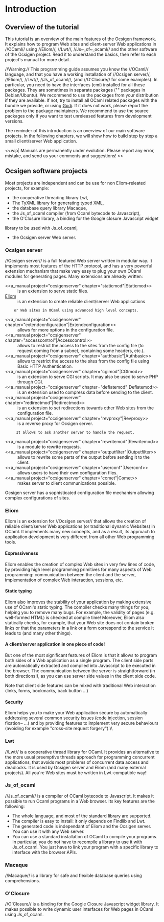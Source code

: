 
= Introduction =


==Overview of the tutorial==
This tutorial is an overview of the main features of the Ocsigen framework.
It explains how to program Web sites and client-server Web applications in
//OCaml// using //Eliom//, //Lwt//, //Js~_of~_ocaml// and the other
software of the Ocsigen project.
Read it to understand the basics, 
then refer to each project's manual for more detail.

//Warning:// This programming guide assumes you know the //OCaml//
language, and that you have a working installation of //Ocsigen
server//, //Eliom//, //Lwt//, //Js_of_ocaml//, (and //O'Closure// for
some examples). In particular, you need to have the interfaces (cmi)
installed for all these packages. They are sometimes in separate
packages ("{{{-dev}}}" packages in Debian/Ubuntu). We recommend to use
the packages from your distribution if they are available. If not, try
to install all OCaml related packages with the bundle we provide, or using
[[http://godi.camlcity.org|Godi]]. If it does not work, please report
the problem to the package maintainers. We recommend to use the source
packages only if you want to test unreleased features from development
versions.

The reminder of this introduction is an overview of our main
software projects. In the following chapters, we will show how to build
step by step a small client/server Web application.

<<wip|
Manuals are permanently under evolution.
Please report any error, mistake, and send us your comments and suggestions!
>>
            
==Ocsigen software projects==

Most projects are independent and can be use for non Eliom-releated projects,
for example:
* the cooperative threading library Lwt,
* The TyXML library for generating typed XML,
* the database query library Macaque,
* the Js_of_ocaml compiler (from Ocaml bytecode to Javascript),
* the O'Closure library, a binding for the Google closure Javascript widget
library to be used with Js_of_ocaml,
* the Ocsigen server Web server.


===Ocsigen server===

//Ocsigen server// is a full featured Web server written in modular way.
It implements most features of the HTTP protocol, and has a very powerful
extension mechanism that make very easy to plug your own OCaml modules
for generating pages. Many extensions are already written:
;<<a_manual project="ocsigenserver" chapter="staticmod"|Staticmod>>
:    is an extension to serve static files. 
;[[wiki(15):|Eliom]]
:    is an extension to create reliable client/server Web applications 
     or Web sites in OCaml using advanced high level concepts. 
;<<a_manual project="ocsigenserver" chapter="extendconfiguration"|Extendconfiguration>>
:    allows for more options in the configuration file. 
;<<a_manual project="ocsigenserver" chapter="accesscontrol"|Accesscontrol>>
:    allows to restrict the access to the sites from the config file (to request coming from a subnet, containing some headers, etc.). 
;<<a_manual project="ocsigenserver" chapter="authbasic"|Authbasic>>
:    allows to restrict the access to the sites from the config file using Basic HTTP Authentication. 
;<<a_manual project="ocsigenserver" chapter="cgimod"|CGImod>>
:    is an extension to serve CGI scripts. It may also be used to serve PHP through CGI. 
;<<a_manual project="ocsigenserver" chapter="deflatemod"|Deflatemod>>
:    is an extension used to compress data before sending to the client. 
;<<a_manual project="ocsigenserver" chapter="redirectmod"|Redirectmod>>
:    is an extension to set redirections towards other Web sites from the configuration file. 
;<<a_manual project="ocsigenserver" chapter="revproxy"|Revproxy>>
:    is a reverse proxy for Ocsigen server.
      It allows to ask another server to handle the request. 
;<<a_manual project="ocsigenserver" chapter="rewritemod"|Rewritemod>>
:    is a module to rewrite requests. 
;<<a_manual project="ocsigenserver" chapter="outputfilter"|Outputfilter>>
:    allows to rewrite some parts of the output before sending it to the client. 
;<<a_manual project="ocsigenserver" chapter="userconf"|Userconf>>
:    allows users to have their own configuration files. 
;<<a_manual project="ocsigenserver" chapter="comet"|Comet>>
:    makes server to client communications possible.

Ocsigen server has a sophisticated configuration file mechanism allowing
complex configurations of sites.


===Eliom===
            
Eliom is an extension for //Ocsigen server//
that allows the creation of reliable client/server Web applications (or traditional dynamic Websites) in OCaml.
It implements many new concepts, and as a result, its approach to application development is very different 
from all other Web programming tools.

==== Expressiveness ====
Eliom enables the creation of complex Web sites in very few lines of code, by providing high level programming primitives for many aspects of Web programming: communication between the client and the server, implementation of complex Web interaction, sessions, etc.

==== Static typing ====
Eliom also improves the stability of your application by  making extensive use of OCaml's static typing. The compiler checks many things for you, helping you to remove many bugs. For example, the validity of pages (e.g. well-formed HTML) is checked at compile time!  Moreover, Eliom also statically checks, for example, that your Web site does not contain broken links or that the parameters in a link or a form correspond to the service it leads to (and many other things).

==== A client/server application in one piece of code! ====
But one of the most significant features of Eliom is that it allows to program both sides of a Web application as a single program. The client side parts are automatically extracted and compiled into Javascript to be executed in the browser. The communication between the server is straightforward (in both directions!), as you can use server side values in the client side code.

Note that client side features can be mixed with traditional Web interaction
(links, forms, bookmarks, back button ...)

==== Security ====
Eliom helps you to make your Web application secure by automatically addressing several common security issues (code injection, session fixation~ ...) and by providing features to implement very secure behaviours (avoiding for example "cross-site request forgery").\\


===Lwt===
//Lwt// is a cooperative thread library for OCaml.
It provides an alternative to the more usual preemptive threads approach
for programming concurrent applications, that avoids most problems of concurrent
data access and deadlocks.
It is used by Ocsigen server and Eliom (and many external projects).
All you're Web sites must be written in Lwt-compatible way!

===Js_of_ocaml===
//Js_of_ocaml// is a compiler of OCaml bytecode to Javascript. It makes it possible to run Ocaml programs in a Web browser. Its key features are the following:
* The whole language, and most of the standard library are supported.
* The compiler is easy to install: it only depends on Findlib and Lwt.
* The generated code is independant of Eliom and the Ocsigen server. You can use it with any Web server.
* You can use a standard installation of OCaml to compile your programs. In particular, you do not have to recompile a library to use it with Js_of_ocaml. You just have to link your program with a specific library to interface with the browser APIs.

===Macaque===
//Macaque// is a library for safe and flexible database queries
using comprehensions.

===O'Closure===
//O'Closure// is a binding for the Google Closure Javascript widget library.
It makes possible to write dynamic user interfaces for Web pages in OCaml
using Js_of_ocaml.


